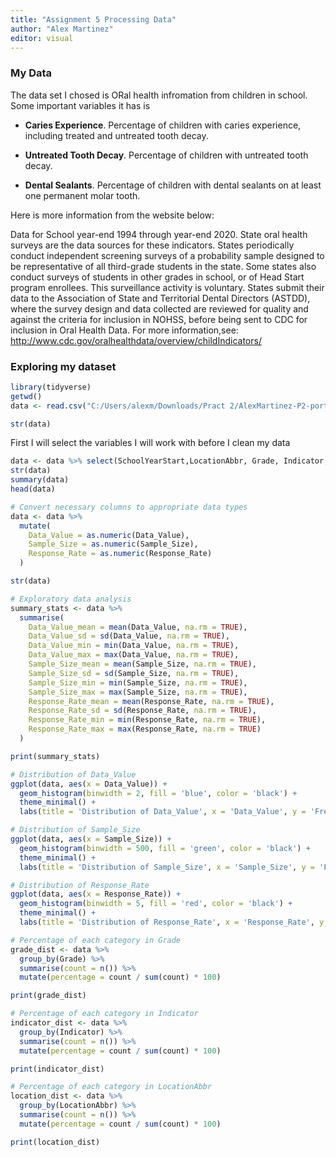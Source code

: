 ```yaml
---
title: "Assignment 5 Processing Data"
author: "Alex Martinez"
editor: visual
---
```


### My Data

The data set I chosed is ORal health infromation from children in school. Some important variables it has is

-   **Caries Experience**. Percentage of children with caries experience, including treated and untreated tooth decay.

-   **Untreated Tooth Decay**. Percentage of children with untreated tooth decay.

-   **Dental Sealants**. Percentage of children with dental sealants on at least one permanent molar tooth.

Here is more information from the website below:

Data for School year-end 1994 through year-end 2020. State oral health surveys are the data sources for these indicators. States periodically conduct independent screening surveys of a probability sample designed to be representative of all third-grade students in the state. Some states also conduct surveys of students in other grades in school, or of Head Start program enrollees. This surveillance activity is voluntary. States submit their data to the Association of State and Territorial Dental Directors (ASTDD), where the survey design and data collected are reviewed for quality and against the criteria for inclusion in NOHSS, before being sent to CDC for inclusion in Oral Health Data. For more information,see: <http://www.cdc.gov/oralhealthdata/overview/childIndicators/>

### Exploring my dataset

```r
library(tidyverse)
getwd()
data <- read.csv("C:/Users/alexm/Downloads/Pract 2/AlexMartinez-P2-portfolio/cdcdata-exercise/CDCdata.csv")

str(data)
```
First I will select the variables I will work with before I clean my data

```r
data <- data %>% select(SchoolYearStart,LocationAbbr, Grade, Indicator,Data_Value, Data_Value_Footnote, Sample_Size, Response_Rate)
str(data)
summary(data)
head(data)

# Convert necessary columns to appropriate data types
data <- data %>%
  mutate(
    Data_Value = as.numeric(Data_Value),
    Sample_Size = as.numeric(Sample_Size),
    Response_Rate = as.numeric(Response_Rate)
  )

str(data)

# Exploratory data analysis
summary_stats <- data %>%
  summarise(
    Data_Value_mean = mean(Data_Value, na.rm = TRUE),
    Data_Value_sd = sd(Data_Value, na.rm = TRUE),
    Data_Value_min = min(Data_Value, na.rm = TRUE),
    Data_Value_max = max(Data_Value, na.rm = TRUE),
    Sample_Size_mean = mean(Sample_Size, na.rm = TRUE),
    Sample_Size_sd = sd(Sample_Size, na.rm = TRUE),
    Sample_Size_min = min(Sample_Size, na.rm = TRUE),
    Sample_Size_max = max(Sample_Size, na.rm = TRUE),
    Response_Rate_mean = mean(Response_Rate, na.rm = TRUE),
    Response_Rate_sd = sd(Response_Rate, na.rm = TRUE),
    Response_Rate_min = min(Response_Rate, na.rm = TRUE),
    Response_Rate_max = max(Response_Rate, na.rm = TRUE)
  )

print(summary_stats)

# Distribution of Data_Value
ggplot(data, aes(x = Data_Value)) +
  geom_histogram(binwidth = 2, fill = 'blue', color = 'black') +
  theme_minimal() +
  labs(title = 'Distribution of Data_Value', x = 'Data_Value', y = 'Frequency')

# Distribution of Sample_Size
ggplot(data, aes(x = Sample_Size)) +
  geom_histogram(binwidth = 500, fill = 'green', color = 'black') +
  theme_minimal() +
  labs(title = 'Distribution of Sample_Size', x = 'Sample_Size', y = 'Frequency')

# Distribution of Response_Rate
ggplot(data, aes(x = Response_Rate)) +
  geom_histogram(binwidth = 5, fill = 'red', color = 'black') +
  theme_minimal() +
  labs(title = 'Distribution of Response_Rate', x = 'Response_Rate', y = 'Frequency')

# Percentage of each category in Grade
grade_dist <- data %>%
  group_by(Grade) %>%
  summarise(count = n()) %>%
  mutate(percentage = count / sum(count) * 100)

print(grade_dist)

# Percentage of each category in Indicator
indicator_dist <- data %>%
  group_by(Indicator) %>%
  summarise(count = n()) %>%
  mutate(percentage = count / sum(count) * 100)

print(indicator_dist)

# Percentage of each category in LocationAbbr
location_dist <- data %>%
  group_by(LocationAbbr) %>%
  summarise(count = n()) %>%
  mutate(percentage = count / sum(count) * 100)

print(location_dist)
```

